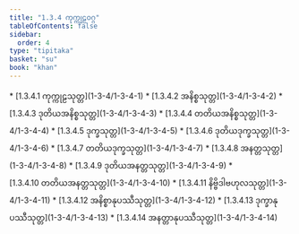 ```yaml
---
title: "1.3.4 ကုက္ကုဠဝဂ္ဂ"
tableOfContents: false
sidebar:
  order: 4
type: "tipitaka"
basket: "su"
book: "khan"
---
```



<DynamicBreadcrumb />



<TableOfContents book="khan" section="1.3.4">
* [1.3.4.1 ကုက္ကုဠသုတ္တ](1-3-4/1-3-4-1)
* [1.3.4.2 အနိစ္စသုတ္တ](1-3-4/1-3-4-2)
* [1.3.4.3 ဒုတိယအနိစ္စသုတ္တ](1-3-4/1-3-4-3)
* [1.3.4.4 တတိယအနိစ္စသုတ္တ](1-3-4/1-3-4-4)
* [1.3.4.5 ဒုက္ခသုတ္တ](1-3-4/1-3-4-5)
* [1.3.4.6 ဒုတိယဒုက္ခသုတ္တ](1-3-4/1-3-4-6)
* [1.3.4.7 တတိယဒုက္ခသုတ္တ](1-3-4/1-3-4-7)
* [1.3.4.8 အနတ္တသုတ္တ](1-3-4/1-3-4-8)
* [1.3.4.9 ဒုတိယအနတ္တသုတ္တ](1-3-4/1-3-4-9)
* [1.3.4.10 တတိယအနတ္တသုတ္တ](1-3-4/1-3-4-10)
* [1.3.4.11 နိဗ္ဗိဒါဗဟုလသုတ္တ](1-3-4/1-3-4-11)
* [1.3.4.12 အနိစ္စာနုပဿီသုတ္တ](1-3-4/1-3-4-12)
* [1.3.4.13 ဒုက္ခာနုပဿီသုတ္တ](1-3-4/1-3-4-13)
* [1.3.4.14 အနတ္တာနုပဿီသုတ္တ](1-3-4/1-3-4-14)
</TableOfContents>